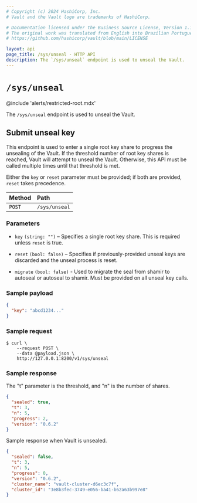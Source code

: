 ```yaml
---
# Copyright (c) 2024 HashiCorp, Inc.
# Vault and the Vault logo are trademarks of HashiCorp.

# Documentation licensed under the Business Source License, Version 1.1.
# The original work was translated from English into Brazilian Portuguese.
# https://github.com/hashicorp/vault/blob/main/LICENSE

layout: api
page_title: /sys/unseal - HTTP API
description: The `/sys/unseal` endpoint is used to unseal the Vault.
---
```


# `/sys/unseal`

@include 'alerts/restricted-root.mdx'

The `/sys/unseal` endpoint is used to unseal the Vault.

## Submit unseal key

This endpoint is used to enter a single root key share to progress the
unsealing of the Vault. If the threshold number of root key shares is reached,
Vault will attempt to unseal the Vault. Otherwise, this API must be called
multiple times until that threshold is met.

Either the `key` or `reset` parameter must be provided; if both are provided,
`reset` takes precedence.

| Method | Path          |
| :----- | :------------ |
| `POST` | `/sys/unseal` |

### Parameters

- `key` `(string: "")` – Specifies a single root key share. This is required
  unless `reset` is true.

- `reset` `(bool: false)` – Specifies if previously-provided unseal keys are
  discarded and the unseal process is reset.

- `migrate` `(bool: false)` - Used to migrate the seal from shamir to autoseal
  or autoseal to shamir. Must be provided on all unseal key calls.

### Sample payload

```json
{
  "key": "abcd1234..."
}
```

### Sample request

```shell-session
$ curl \
    --request POST \
    --data @payload.json \
    http://127.0.0.1:8200/v1/sys/unseal
```

### Sample response

The "t" parameter is the threshold, and "n" is the number of shares.

```json
{
  "sealed": true,
  "t": 3,
  "n": 5,
  "progress": 2,
  "version": "0.6.2"
}
```

Sample response when Vault is unsealed.

```json
{
  "sealed": false,
  "t": 3,
  "n": 5,
  "progress": 0,
  "version": "0.6.2",
  "cluster_name": "vault-cluster-d6ec3c7f",
  "cluster_id": "3e8b3fec-3749-e056-ba41-b62a63b997e8"
}
```
